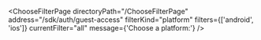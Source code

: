 

<ChooseFilterPage
  directoryPath="/ChooseFilterPage"
  address="/sdk/auth/guest-access"
  filterKind="platform"
  filters={['android', 'ios']}
  currentFilter="all"
  message={'Choose a platform:'}
/>
